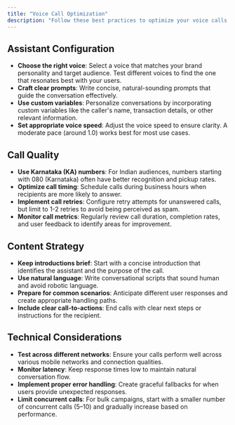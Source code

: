 ```yaml
---
title: "Voice Call Optimization"
description: "Follow these best practices to optimize your voice calls for better performance and user experience"
---
```


## Assistant Configuration

- **Choose the right voice**: Select a voice that matches your brand personality and target audience. Test different voices to find the one that resonates best with your users.
- **Craft clear prompts**: Write concise, natural-sounding prompts that guide the conversation effectively.
- **Use custom variables**: Personalize conversations by incorporating custom variables like the caller's name, transaction details, or other relevant information.
- **Set appropriate voice speed**: Adjust the voice speed to ensure clarity. A moderate pace (around 1.0) works best for most use cases.

## Call Quality

- **Use Karnataka (KA) numbers**: For Indian audiences, numbers starting with 080 (Karnataka) often have better recognition and pickup rates.
- **Optimize call timing**: Schedule calls during business hours when recipients are more likely to answer.
- **Implement call retries**: Configure retry attempts for unanswered calls, but limit to 1-2 retries to avoid being perceived as spam.
- **Monitor call metrics**: Regularly review call duration, completion rates, and user feedback to identify areas for improvement.

## Content Strategy

- **Keep introductions brief**: Start with a concise introduction that identifies the assistant and the purpose of the call.
- **Use natural language**: Write conversational scripts that sound human and avoid robotic language.
- **Prepare for common scenarios**: Anticipate different user responses and create appropriate handling paths.
- **Include clear call-to-actions**: End calls with clear next steps or instructions for the recipient.

## Technical Considerations

- **Test across different networks**: Ensure your calls perform well across various mobile networks and connection qualities.
- **Monitor latency**: Keep response times low to maintain natural conversation flow.
- **Implement proper error handling**: Create graceful fallbacks for when users provide unexpected responses.
- **Limit concurrent calls**: For bulk campaigns, start with a smaller number of concurrent calls (5–10) and gradually increase based on performance.
